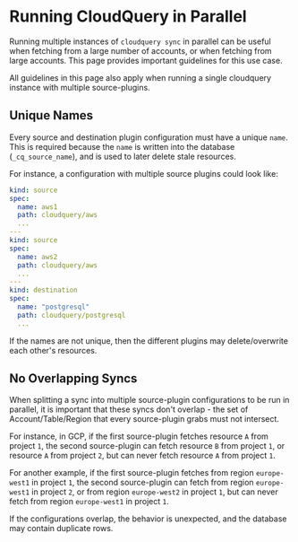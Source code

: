 # Running CloudQuery in Parallel


Running multiple instances of `cloudquery sync` in parallel can be useful when fetching from a large number of accounts,
or when fetching from large accounts. This page provides important guidelines for this use case.

<Callout> 

All guidelines in this page also apply when running a single cloudquery instance with multiple source-plugins.

</Callout>

## Unique Names

Every source and destination plugin configuration must have a unique `name`. This is required because the `name` is
written into the database (`_cq_source_name`), and is used to later delete stale resources.

For instance, a configuration with multiple source plugins could look like:

```yaml copy
kind: source
spec:
  name: aws1
  path: cloudquery/aws
  ...
---
kind: source
spec:
  name: aws2
  path: cloudquery/aws
  ...
---
kind: destination
spec:
  name: "postgresql"
  path: cloudquery/postgresql
  ...
```

If the names are not unique, then the different plugins may delete/overwrite each other's resources.

## No Overlapping Syncs

When splitting a sync into multiple source-plugin configurations to be run in parallel, it is important
that these syncs don't overlap - the set of Account/Table/Region that every source-plugin grabs must not intersect.

For instance, in GCP, if the first source-plugin fetches resource `A` from project `1`, the second source-plugin
can fetch resource `B` from project `1`, or resource `A` from project `2`, but can never fetch resource `A` from project `1`.

For another example, if the first source-plugin fetches from region `europe-west1` in project `1`, the second source-plugin
can fetch from region `europe-west1` in project `2`, or from region `europe-west2` in project `1`, but can never fetch from
region `europe-west1` in project `1`.

If the configurations overlap, the behavior is unexpected, and the database may contain duplicate rows.